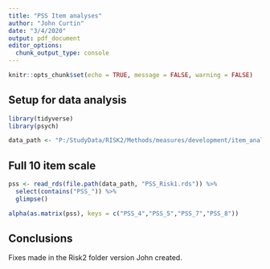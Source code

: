 ```yaml
---
title: "PSS Item analyses"
author: "John Curtin"
date: "3/4/2020"
output: pdf_document
editor_options:
  chunk_output_type: console
---
```


```r
knitr::opts_chunk$set(echo = TRUE, message = FALSE, warning = FALSE)
```

## Setup for data analysis
```r
library(tidyverse)
library(psych)

data_path <- "P:/StudyData/RISK2/Methods/measures/development/item_analyses/pss"
```


## Full 10 item scale
```r

pss <- read_rds(file.path(data_path, "PSS_Risk1.rds")) %>% 
  select(contains("PSS_")) %>% 
  glimpse()

alpha(as.matrix(pss), keys = c("PSS_4","PSS_5","PSS_7","PSS_8"))
```


## Conclusions

Fixes made in the Risk2 folder version John created.